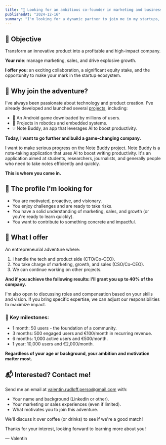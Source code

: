 ```yaml
---
title: "🚀 Looking for an ambitious co-founder in marketing and business growth!"
publishedAt: "2024-12-16"
summary: "I'm looking for a dynamic partner to join me in my startups, particularly for my SaaS project..."
---
```


## 🎯 Objective

Transform an innovative product into a profitable and high-impact company.

**Your role**: manage marketing, sales, and drive explosive growth.

**I offer you**: an exciting collaboration, a significant equity stake, and the opportunity to make your mark in the startup ecosystem.

## 🤝 Why join the adventure?

I've always been passionate about technology and product creation. I've already developed and launched several [projects](/work), including:

- 🚀 An Android game downloaded by millions of users.
- 🤖 Projects in robotics and embedded systems.
- 💡 Note Buddy, an app that leverages AI to boost productivity.

**Today, I want to go further and build a game-changing company.**

I want to make serious progress on the Note Buddy project. Note Buddy is a note-taking application that uses AI to boost writing productivity.
It's an application aimed at students, researchers, journalists, and generally people who need to take notes efficiently and quickly.

**This is where you come in.**

## 👥 The profile I'm looking for

- You are motivated, proactive, and visionary.
- You enjoy challenges and are ready to take risks.
- You have a solid understanding of marketing, sales, and growth (or you're ready to learn quickly).
- You want to contribute to something concrete and impactful.

## 🤝 What I offer

An entrepreneurial adventure where:

1. I handle the tech and product side (CTO/Co-CEO).
2. You take charge of marketing, growth, and sales (CSO/Co-CEO).
3. We can continue working on other projects.

**And if you achieve the following results: I'll grant you up to 40% of the company.**

I'm also open to discussing roles and compensation based on your skills and vision. If you bring specific expertise, we can adjust our responsibilities to maximize impact.

### 🎯 Key milestones:

- 1 month: 50 users - the foundation of a community.
- 3 months: 500 engaged users and €100/month in recurring revenue.
- 6 months: 1,000 active users and €500/month.
- 1 year: 10,000 users and €2,000/month.

**Regardless of your age or background, your ambition and motivation matter most.**

## 📬 Interested? Contact me!

Send me an email at [valentin.rudloff.perso@gmail.com](mailto:valentin.rudloff.perso@gmail.com) with:

- Your name and background (LinkedIn or other).
- Your marketing or sales experiences (even if limited).
- What motivates you to join this adventure.

We'll discuss it over coffee (or drinks) to see if we're a good match!

Thanks for your interest, looking forward to learning more about you!

— Valentin